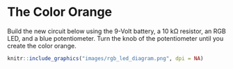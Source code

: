 # The Color Orange

Build the new circuit below using the 9-Volt battery, a 10 kΩ resistor, an RGB LED, and a blue potentiometer. Turn the knob of the potentiometer until you create the color orange.

```r
knitr::include_graphics("images/rgb_led_diagram.png", dpi = NA)
```
